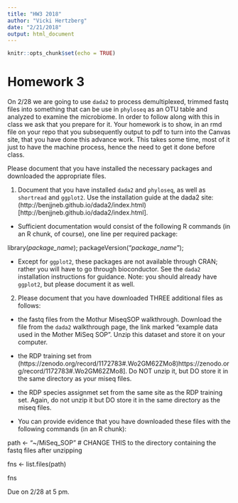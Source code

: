 ```yaml
---
title: "HW3 2018"
author: "Vicki Hertzberg"
date: "2/21/2018"
output: html_document
---
```


```r
knitr::opts_chunk$set(echo = TRUE)
```


# Homework 3

On 2/28 we are going to use `dada2` to process demultiplexed, trimmed fastq files into something that can be use in `phyloseq` as an OTU table and analyzed to examine the microbiome. In order to follow along with this in class we ask that you prepare for it. Your homework is to show, in an rmd file on your repo that you subsequently output to pdf to turn into the Canvas site, that you have done this advance work. This takes some time, most of it just to have the machine process, hence the need to get it done before class.

Please document that you have installed the necessary packages and downloaded the appropriate files.

1. Document that you have installed `dada2` and `phyloseq`, as well as `shortread` and `ggplot2`. Use the installation guide at the dada2 site: (http://benjjneb.github.io/dada2/index.html)[http://benjjneb.github.io/dada2/index.html].

- Sufficient documentation would consist of the following R commands (in an R chunk, of course), one line per required package:

library(*package_name*); packageVersion("*package_name*");

- Except for `ggplot2`, these packages are not available through CRAN; rather you will have to go through bioconductor. See the `dada2` installation instructions for guidance. Note: you should already have `ggplot2`, but please document it as well.

2. Please document that you have downloaded  THREE additional files as follows:

- the fastq files from the Mothur MiseqSOP walkthrough. Download the file from the `dada2` walkthrough page, the link marked "example data used in the Mother MiSeq SOP". Unzip this dataset and store it on your computer. 
- the RDP training set from (https://zenodo.org/record/1172783#.Wo2GM62ZMo8)https://zenodo.org/record/1172783#.Wo2GM62ZMo8]. Do NOT unzip it, but DO store it in the same directory as your miseq files.
- the RDP species assignmet set from the same site as the RDP training set. Again, do not unzip it but DO store it in the same directory as the miseq files.

- You can provide evidence that you have downloaded these files with the following commands (in an R chunk):

path <- "~/MiSeq_SOP" # CHANGE THIS to the directory containing the fastq files after unzipping

fns <- list.files(path)

fns

Due on 2/28 at 5 pm.

